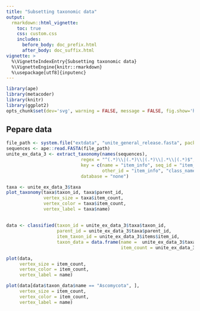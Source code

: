 ```yaml
---
title: "Subsetting taxonomic data"
output:
  rmarkdown::html_vignette:
    toc: true
    css: custom.css
    includes:
      before_body: doc_prefix.html
      after_body: doc_suffix.html
vignette: >
  %\VignetteIndexEntry{Subsetting taxonomic data}
  %\VignetteEngine{knitr::rmarkdown}
  %\usepackage[utf8]{inputenc}
---
```


```r
library(ape)
library(metacoder)
library(knitr)
library(ggplot2)
opts_chunk$set(dev='svg', warning = FALSE, message = FALSE, fig.show='hold')
```




## Pepare data

```r
file_path <- system.file("extdata", "unite_general_release.fasta", package = "metacoder")
sequences <- ape::read.FASTA(file_path)
unite_ex_data_3 <- extract_taxonomy(names(sequences),
                            regex = "^(.*)\\|(.*)\\|(.*)\\|.*\\|(.*)$",
                            key = c(name = "item_info", seq_id = "item_info",
                                    other_id = "item_info", "class_name"),
                            database = "none")
```

```r
taxa <- unite_ex_data_3$taxa
plot_taxonomy(taxa$taxon_id, taxa$parent_id,
              vertex_size = taxa$item_count,
              vertex_color = taxa$item_count,
              vertex_label = taxa$name)
```


##

```r
data <- classified(taxon_id = unite_ex_data_3$taxa$taxon_id,
                   parent_id = unite_ex_data_3$taxa$parent_id,
                   item_taxon_id = unite_ex_data_3$items$item_id,
                   taxon_data = data.frame(name =  unite_ex_data_3$taxa$name,
                                           item_count = unite_ex_data_3$taxa$item_count))
```

```r
plot(data, 
     vertex_size = item_count,
     vertex_color = item_count,
     vertex_label = name)
```



```r
plot(data[data$taxon_data$name == "Ascomycota", ],
     vertex_size = item_count,
     vertex_color = item_count,
     vertex_label = name)
```

